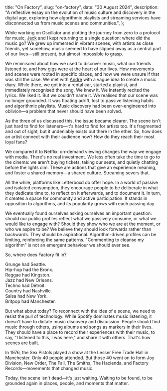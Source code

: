   title: "On Factory",
  slug: "on-factory",
  date: "30 August 2024",
  description:
    "A reflective essay on the evolution of music culture and discovery in the digital age, exploring how algorithmic playlists and streaming services have disconnected us from music scenes and communities.",
};

While working on Oscillator and plotting the journey from zero to a protocol for music, [Jack](https://twitter.com/JackSpallone) and I kept returning to a single question: where did the music go? We grew up immersed in vibrant scenes, with artists as close friends, yet somehow, music seemed to have slipped away as a central part of our lives—still present, but almost impossible to grasp.

We reminisced about how we used to discover music, what our friends listened to, and how gigs were at the heart of our lives. How movements and scenes were rooted in specific places, and how we were unsure if that was still the case. We met with [Andre](https://twitter.com/rac) with a vague idea to create a music diary. While there, we got into a rental car, started a playlist, and immediately recognised the song. We knew it. We instantly recited the lyrics. We liked it. But we couldn't name it. We realised that our scene was no longer grounded. It was floating adrift, lost to passive listening habits and algorithmic playlists. Music discovery had been over-engineered into oblivion—a problem that never should have been solved.

As the three of us discussed this, the issue became clearer. The scene isn't just hard to find for listeners—it's hard to find for artists too. It's fragmented and out of sight, but it undeniably exists out there in the ether. So, how does an artist connect with their audience now? How do they reach their most loyal fans?

We compared it to Netflix: on-demand viewing changes the way we engage with media. There's no real investment. We less often take the time to go to the cinema: we aren't buying tickets, taking our seats, and quietly chatting before the lights dim. These are actions that give an experience meaning, and foster a shared memory—a shared culture. Streaming severs that.

All the while, platforms like Letterboxd do offer hope. In a world of passive and isolated consumption, they encourage people to be deliberate in what they dedicate time to, to reflect on it afterwards, and to document it. In turn, it creates a space for community and active participation. It stands in opposition to algorithms, and its popularity grows with each passing day.

We eventually found ourselves asking ourselves an important question: should our public profiles reflect what we passively consume, or what we would like to engage with? Should they show who we are at the moment, or who we aspire to be? We believe they should look forwards rather than backwards. They should be aspirational. Algorithm-driven profiles can be limiting, reinforcing the same patterns. "Commenting to cleanse my algorithm" is not an emergent behaviour we should ever see.

So, where does Factory fit in?

Grunge had Seattle.  
Hip-hop had the Bronx.  
Reggae had Kingston.  
Jazz had New Orleans.  
Techno had Detroit.  
Country had Nashville.  
Salsa had New York.  
Britpop had Manchester.

But what about today? To reconnect with the idea of a scene, we need to resist the pull of technology. While Spotify dominates music listening, it doesn't have to dictate music discovery and discussion. People should find music through others, using albums and songs as markers in their lives. They should have a place to record their experiences with their music, to say, "I listened to this, I was here," and share it with others. That's how scenes are built.

In 1976, the Sex Pistols played a show at the Lesser Free Trade Hall in Manchester. Only 40 people attended. But those 40 went on to form Joy Division, New Order, The Fall, The Smiths, The Hacienda, and Factory Records—movements that changed music.

Today, the scene isn't dead—it's just waiting. Waiting to be found, to be grounded again in places, people, and moments that matter.
